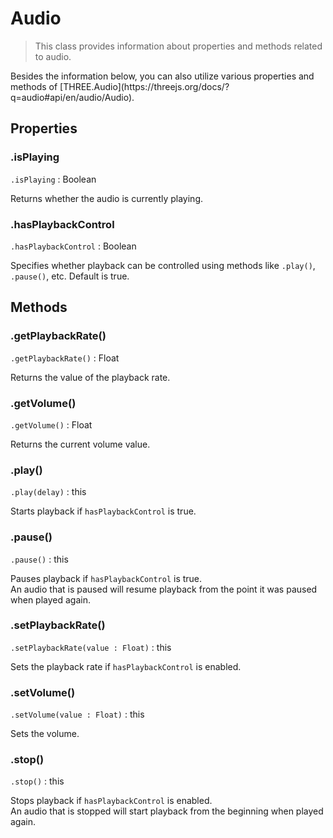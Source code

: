 
# Audio

> This class provides information about properties and methods related to audio.

<Callout type="info">
    Besides the information below, you can also utilize various properties and methods of [THREE.Audio](https://threejs.org/docs/?q=audio#api/en/audio/Audio).
</Callout>

## Properties

### .isPlaying

`.isPlaying` : Boolean

Returns whether the audio is currently playing.

### .hasPlaybackControl

`.hasPlaybackControl` : Boolean

Specifies whether playback can be controlled using methods like `.play()`, `.pause()`, etc. Default is true.

## Methods

### .getPlaybackRate()

`.getPlaybackRate()` : Float

Returns the value of the playback rate.

### .getVolume()

`.getVolume()` : Float

Returns the current volume value.

### .play()

`.play(delay)` : this

Starts playback if `hasPlaybackControl` is true.

### .pause()

`.pause()` : this

Pauses playback if `hasPlaybackControl` is true.  
An audio that is paused will resume playback from the point it was paused when played again.

### .setPlaybackRate()

`.setPlaybackRate(value : Float)` : this

Sets the playback rate if `hasPlaybackControl` is enabled.

### .setVolume()

`.setVolume(value : Float)` : this

Sets the volume.

### .stop()

`.stop()` : this

Stops playback if `hasPlaybackControl` is enabled.  
An audio that is stopped will start playback from the beginning when played again.